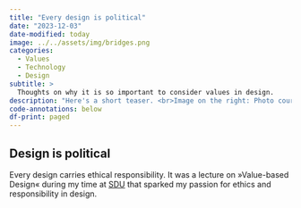 ```yaml
---
title: "Every design is political"
date: "2023-12-03"
date-modified: today
image: ../../assets/img/bridges.png
categories:
  - Values
  - Technology
  - Design
subtitle: >
  Thoughts on why it is so important to consider values in design.
description: "Here's a short teaser. <br>Image on the right: Photo courtesy NYC Municipal Archives."
code-annotations: below
df-print: paged
---
```


## Design is political
Every design carries ethical responsibility. It was a lecture on »Value-based Design« during my time at [SDU](https://www.sdu.dk) that sparked my passion for ethics and responsibility in design.
